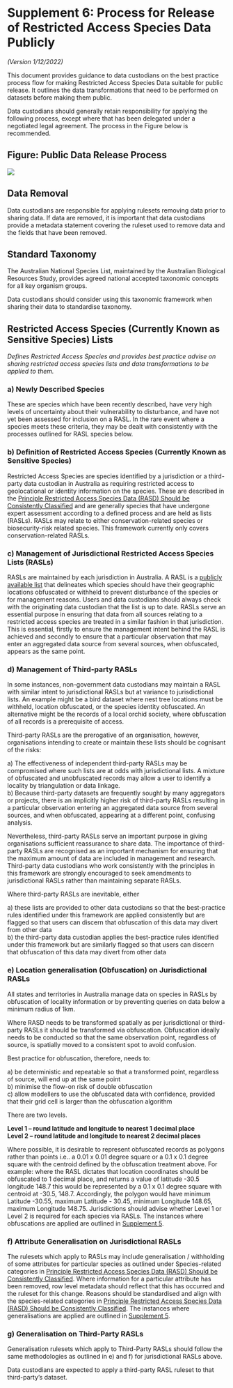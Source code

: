 # Supplement 6: Process for Release of Restricted Access Species Data Publicly {.unnumbered}

*(Version 1/12/2022)*

This document provides guidance to data custodians on the best practice process flow for making Restricted Access Species Data suitable for public release. It outlines the data transformations that need to be performed on datasets before making them public.

Data custodians should generally retain responsibility for applying the following process, except where that has been delegated under a negotiated legal agreement. The process in the Figure below is recommended.\

## Figure: Public Data Release Process

![](images/RASD-fig-supp-6-public-release.png){.lightbox fig-alt="flowchart showing public data release process"}\

## Data Removal

Data custodians are responsible for applying rulesets removing data prior to sharing data. If data are removed, it is important that data custodians provide a metadata statement covering the ruleset used to remove data and the fields that have been removed.

## Standard Taxonomy

The Australian National Species List, maintained by the Australian Biological Resources Study, provides agreed national accepted taxonomic concepts for all key organism groups.

Data custodians should consider using this taxonomic framework when sharing their data to standardise taxonomy.

## Restricted Access Species (Currently Known as Sensitive Species) Lists

*Defines Restricted Access Species and provides best practice advise on sharing restricted access species lists and data transformations to be applied to them.\
*

### a) Newly Described Species

These are species which have been recently described, have very high levels of uncertainty about their vulnerability to disturbance, and have not yet been assessed for inclusion on a RASL. In the rare event where a species meets these criteria, they may be dealt with consistently with the processes outlined for RASL species below.

### b) Definition of Restricted Access Species (Currently Known as Sensitive Species)

Restricted Access Species are species identified by a jurisdiction or a third-party data custodian in Australia as requiring restricted access to geolocational or identity information on the species. These are described in the [Principle Restricted Access Species Data (RASD) Should be Consistently Classified](principle-consistently-classified.qmd) and are generally species that have undergone expert assessment according to a defined process and are held as lists (RASLs). RASLs may relate to either conservation-related species or biosecurity-risk related species. This framework currently only covers conservation-related RASLs.

### c) Management of Jurisdictional Restricted Access Species Lists (RASLs)

RASLs are maintained by each jurisdiction in Australia. A RASL is a [publicly available list](https://lists.ala.org.au/public/speciesLists?q=sensitive) that delineates which species should have their geographic locations obfuscated or withheld to prevent disturbance of the species or for management reasons. Users and data custodians should always check with the originating data custodian that the list is up to date. RASLs serve an essential purpose in ensuring that data from all sources relating to a restricted access species are treated in a similar fashion in that jurisdiction. This is essential, firstly to ensure the management intent behind the RASL is achieved and secondly to ensure that a particular observation that may enter an aggregated data source from several sources, when obfuscated, appears as the same point.

### d) Management of Third-party RASLs

In some instances, non-government data custodians may maintain a RASL with similar intent to jurisdictional RASLs but at variance to jurisdictional lists. An example might be a bird dataset where nest tree locations must be withheld, location obfuscated, or the species identity obfuscated. An alternative might be the records of a local orchid society, where obfuscation of all records is a prerequisite of access.

Third-party RASLs are the prerogative of an organisation, however, organisations intending to create or maintain these lists should be cognisant of the risks:

a\) The effectiveness of independent third-party RASLs may be compromised where such lists are at odds with jurisdictional lists. A mixture of obfuscated and unobfuscated records may allow a user to identify a locality by triangulation or data linkage. \
b) Because third-party datasets are frequently sought by many aggregators or projects, there is an implicitly higher risk of third-party RASLs resulting in a particular observation entering an aggregated data source from several sources, and when obfuscated, appearing at a different point, confusing analysis.

Nevertheless, third-party RASLs serve an important purpose in giving organisations sufficient reassurance to share data. The importance of third-party RASLs are recognised as an important mechanism for ensuring that the maximum amount of data are included in management and research. Third-party data custodians who work consistently with the principles in this framework are strongly encouraged to seek amendments to jurisdictional RASLs rather than maintaining separate RASLs.

Where third-party RASLs are inevitable, either

a\) these lists are provided to other data custodians so that the best-practice rules identified under this framework are applied consistently but are flagged so that users can discern that obfuscation of this data may divert from other data\
b) the third-party data custodian applies the best-practice rules identified under this framework but are similarly flagged so that users can discern that obfuscation of this data may divert from other data

### e) Location generalisation (Obfuscation) on Jurisdictional RASLs

All states and territories in Australia manage data on species in RASLs by obfuscation of locality information or by preventing queries on data below a minimum radius of 1km.

Where RASD needs to be transformed spatially as per jurisdictional or third-party RASLs it should be transformed via obfuscation. Obfuscation ideally needs to be conducted so that the same observation point, regardless of source, is spatially moved to a consistent spot to avoid confusion.

Best practice for obfuscation, therefore, needs to:

a\) be deterministic and repeatable so that a transformed point, regardless of source, will end up at the same point \
b) minimise the flow-on risk of double obfuscation \
c) allow modellers to use the obfuscated data with confidence, provided that their grid cell is larger than the obfuscation algorithm

There are two levels.

**Level 1 -- round latitude and longitude to nearest 1 decimal place \
Level 2 -- round latitude and longitude to nearest 2 decimal places**

Where possible, it is desirable to represent obfuscated records as polygons rather than points i.e.. a 0.01 x 0.01 degree square or a 0.1 x 0.1 degree square with the centroid defined by the obfuscation treatment above. For example: where the RASL dictates that location coordinates should be obfuscated to 1 decimal place, and returns a value of latitude -30.5 longitude 148.7 this would be represented by a 0.1 x 0.1 degree square with centroid at -30.5, 148.7. Accordingly, the polygon would have minimum Latitude -30.55, maximum Latitude - 30.45, minimum Longitude 148.65, maximum Longitude 148.75. Jurisdictions should advise whether Level 1 or Level 2 is required for each species via RASLs. The instances where obfuscations are applied are outlined in [Supplement 5](supplement5.qmd).

### f) Attribute Generalisation on Jurisdictional RASLs

The rulesets which apply to RASLs may include generalisation / withholding of some attributes for particular species as outlined under Species-related categories in [Principle Restricted Access Species Data (RASD) Should be Consistently Classified](principle-consistently-classified.qmd). Where information for a particular attribute has been removed, row level metadata should reflect that this has occurred and the ruleset for this change. Reasons should be standardised and align with the species-related categories in [Principle Restricted Access Species Data (RASD) Should be Consistently Classified](principle-consistently-classified.qmd). The instances where generalisations are applied are outlined in [Supplement 5](supplement5.qmd).

### g) Generalisation on Third-Party RASLs

Generalisation rulesets which apply to Third-Party RASLs should follow the same methodologies as outlined in e) and f) for jurisdictional RASLs above.

Data custodians are expected to apply a third-party RASL ruleset to that third-party's dataset.
